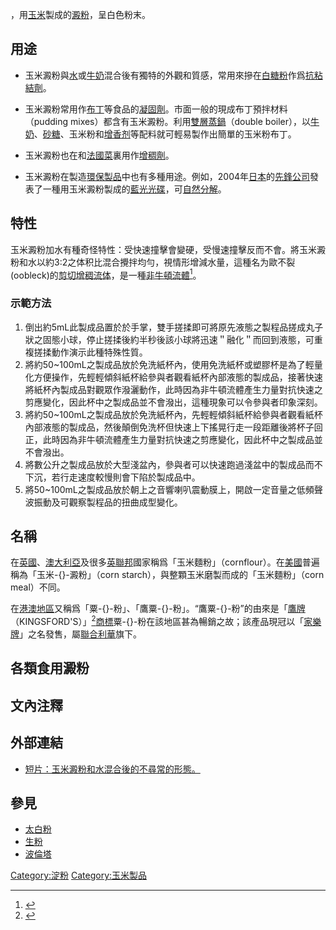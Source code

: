 {{noteTA
|G1 = Food
}}

{{地區用詞|cn=玉米澱粉|tw=cn|hk=粟粉|as=稱為|end=俗稱'''玉米粉'''}}，用[[玉米|玉米]]製成的[[澱粉|澱粉]]，呈白色粉末。

==用途==

* 玉米澱粉與[[水|水]]或[[牛奶|牛奶]]混合後有獨特的外觀和質感，常用來摻在[[白糖粉|白糖粉]]作爲[[抗粘結劑|抗粘結劑]]。

* 玉米澱粉常用作[[布丁|布丁]]等食品的[[凝固劑|凝固劑]]。市面一般的現成布丁預拌材料（pudding mixes）都含有玉米澱粉。利用[[雙層蒸鍋|雙層蒸鍋]]（double boiler），以[[牛奶|牛奶]]、[[砂糖|砂糖]]、玉米粉和[[增香剂|增香剂]]等配料就可輕易製作出簡單的玉米粉布丁。

* 玉米澱粉也在和[[法國菜|法國菜]]裏用作[[增稠劑|增稠劑]]。

* 玉米澱粉在製造[[環保製品|環保製品]]中也有多種用途。例如，2004年[[日本|日本]]的[[先鋒公司|先鋒公司]]發表了一種用玉米澱粉製成的[[藍光光盤|藍光光碟]]，可[[自然分解|自然分解]]。

==特性==
玉米澱粉加水有種奇怪特性：受快速撞擊會變硬，受慢速撞擊反而不會。將玉米澱粉和水以約3:2之体积比混合攪拌均勻，視情形增減水量，這種名为歐不裂(oobleck)的[[剪切增稠流体|剪切增稠流体]]，是一種[[非牛頓流體|非牛頓流體]]<ref name=exp">{{cite web |url=http://experiment.phys.nchu.edu.tw/ex_g/845.pdf |title=高師大街頭物理 |language=zh-hant |accessdate=2012-10-02 |archive-date=2016-03-04 |archive-url=https://web.archive.org/web/20160304201512/http://experiment.phys.nchu.edu.tw/ex_g/845.pdf |dead-url=no }}</ref>。

===示範方法===
# 倒出約5mL此製成品置於於手掌，雙手搓揉即可將原先液態之製程品搓成丸子狀之固態小球，停止搓揉後約半秒後該小球將迅速＂融化＂而回到液態，可重複搓揉動作演示此種特殊性質。
# 將約50~100mL之製成品放於免洗紙杯內，使用免洗紙杯或塑膠杯是為了輕量化方便操作，先輕輕傾斜紙杯給參與者觀看紙杯內部液態的製成品，接著快速將紙杯內製成品對觀眾作潑灑動作，此時因為非牛頓流體產生力量對抗快速之剪應變化，因此杯中之製成品並不會潑出，這種現象可以令參與者印象深刻。
# 將約50~100mL之製成品放於免洗紙杯內，先輕輕傾斜紙杯給參與者觀看紙杯內部液態的製成品，然後顛倒免洗杯但快速上下搖晃行走一段距離後將杯子回正，此時因為非牛頓流體產生力量對抗快速之剪應變化，因此杯中之製成品並不會潑出。
# 將數公升之製成品放於大型淺盆內，參與者可以快速跑過淺盆中的製成品而不下沉，若行走速度較慢則會下陷於製成品中。
# 將50~100mL之製成品放於朝上之音響喇叭震動膜上，開啟一定音量之低頻聲波振動及可觀察製程品的扭曲成型變化。

==名稱==

在[[英國|英國]]、[[澳大利亞|澳大利亞]]及很多[[英聯邦|英聯邦]]國家稱爲「玉米麵粉」（cornflour）。在[[美國|美國]]普遍稱為「玉米-{}-澱粉」（corn starch），與整顆玉米磨製而成的「玉米麵粉」（corn meal）不同。

在[[港澳地區|港澳地區]]又稱爲「粟-{}-粉」、「鷹粟-{}-粉」。“鷹粟-{}-粉”的由來是「[[鷹牌|鷹牌]]（KINGSFORD'S）」<ref>{{Cite web |url=http://www.argostarch.com/index.html |title=存档副本 |accessdate=2011-10-22 |archive-date=2011-10-08 |archive-url=https://web.archive.org/web/20111008194457/http://www.argostarch.com/index.html |dead-url=no }}</ref>[[商標|商標]]粟-{}-粉在該地區甚為暢銷之故；該產品現冠以「[[家樂牌|家樂牌]]」之名發售，屬[[聯合利華|聯合利華]]旗下。

== 各類食用澱粉 ==
{{食用澱粉}}

== 文內注釋 ==
{{reflist}}

==外部連結==
* [http://www.youtube.com/watch?v=CH6-2UizHfI&search=science 短片：玉米澱粉和水混合後的不尋常的形態。] {{Wayback|url=http://www.youtube.com/watch?v=CH6-2UizHfI&search=science |date=20160411143447 }}

==參見==
* [[太白粉|太白粉]]
* [[生粉|生粉]]
* [[波倫塔|波倫塔]]

[[Category:淀粉|Category:淀粉]]
[[Category:玉米製品|Category:玉米製品]]